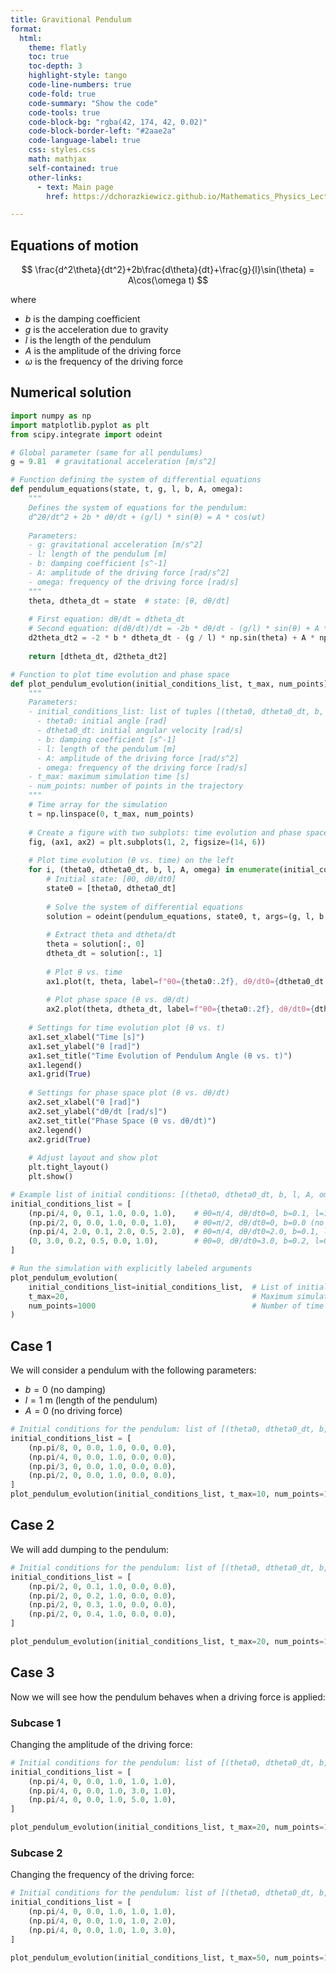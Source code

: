 ```yaml
---
title: Gravitional Pendulum
format:
  html:
    theme: flatly
    toc: true
    toc-depth: 3
    highlight-style: tango
    code-line-numbers: true
    code-fold: true
    code-summary: "Show the code"
    code-tools: true
    code-block-bg: "rgba(42, 174, 42, 0.02)"
    code-block-border-left: "#2aae2a"
    code-language-label: true
    css: styles.css
    math: mathjax
    self-contained: true
    other-links:
      - text: Main page
        href: https://dchorazkiewicz.github.io/Mathematics_Physics_Lectures   

---
```


## Equations of motion

$$
\frac{d^2\theta}{dt^2}+2b\frac{d\theta}{dt}+\frac{g}{l}\sin(\theta) = A\cos(\omega t)
$$

where 

- $b$ is the damping coefficient
- $g$ is the acceleration due to gravity
- $l$ is the length of the pendulum
- $A$ is the amplitude of the driving force
- $\omega$ is the frequency of the driving force

## Numerical solution


```python
import numpy as np
import matplotlib.pyplot as plt
from scipy.integrate import odeint

# Global parameter (same for all pendulums)
g = 9.81  # gravitational acceleration [m/s^2]

# Function defining the system of differential equations
def pendulum_equations(state, t, g, l, b, A, omega):
    """
    Defines the system of equations for the pendulum:
    d^2θ/dt^2 + 2b * dθ/dt + (g/l) * sin(θ) = A * cos(ωt)
    
    Parameters:
    - g: gravitational acceleration [m/s^2]
    - l: length of the pendulum [m]
    - b: damping coefficient [s^-1]
    - A: amplitude of the driving force [rad/s^2]
    - omega: frequency of the driving force [rad/s]
    """
    theta, dtheta_dt = state  # state: [θ, dθ/dt]
    
    # First equation: dθ/dt = dtheta_dt
    # Second equation: d(dθ/dt)/dt = -2b * dθ/dt - (g/l) * sin(θ) + A * cos(ωt)
    d2theta_dt2 = -2 * b * dtheta_dt - (g / l) * np.sin(theta) + A * np.cos(omega * t)
    
    return [dtheta_dt, d2theta_dt2]

# Function to plot time evolution and phase space
def plot_pendulum_evolution(initial_conditions_list, t_max, num_points):
    """
    Parameters:
    - initial_conditions_list: list of tuples [(theta0, dtheta0_dt, b, l, A, omega), ...]
      - theta0: initial angle [rad]
      - dtheta0_dt: initial angular velocity [rad/s]
      - b: damping coefficient [s^-1]
      - l: length of the pendulum [m]
      - A: amplitude of the driving force [rad/s^2]
      - omega: frequency of the driving force [rad/s]
    - t_max: maximum simulation time [s]
    - num_points: number of points in the trajectory
    """
    # Time array for the simulation
    t = np.linspace(0, t_max, num_points)
    
    # Create a figure with two subplots: time evolution and phase space
    fig, (ax1, ax2) = plt.subplots(1, 2, figsize=(14, 6))
    
    # Plot time evolution (θ vs. time) on the left
    for i, (theta0, dtheta0_dt, b, l, A, omega) in enumerate(initial_conditions_list):
        # Initial state: [θ0, dθ/dt0]
        state0 = [theta0, dtheta0_dt]
        
        # Solve the system of differential equations
        solution = odeint(pendulum_equations, state0, t, args=(g, l, b, A, omega))
        
        # Extract theta and dtheta/dt
        theta = solution[:, 0]
        dtheta_dt = solution[:, 1]
        
        # Plot θ vs. time
        ax1.plot(t, theta, label=f"θ0={theta0:.2f}, dθ/dt0={dtheta0_dt:.2f}, b={b:.2f}, l={l:.2f}, A={A:.2f}, ω={omega:.2f}")
        
        # Plot phase space (θ vs. dθ/dt)
        ax2.plot(theta, dtheta_dt, label=f"θ0={theta0:.2f}, dθ/dt0={dtheta0_dt:.2f}, b={b:.2f}, l={l:.2f}, A={A:.2f}, ω={omega:.2f}")
    
    # Settings for time evolution plot (θ vs. t)
    ax1.set_xlabel("Time [s]")
    ax1.set_ylabel("θ [rad]")
    ax1.set_title("Time Evolution of Pendulum Angle (θ vs. t)")
    ax1.legend()
    ax1.grid(True)
    
    # Settings for phase space plot (θ vs. dθ/dt)
    ax2.set_xlabel("θ [rad]")
    ax2.set_ylabel("dθ/dt [rad/s]")
    ax2.set_title("Phase Space (θ vs. dθ/dt)")
    ax2.legend()
    ax2.grid(True)
    
    # Adjust layout and show plot
    plt.tight_layout()
    plt.show()
```

```python
# Example list of initial conditions: [(theta0, dtheta0_dt, b, l, A, omega), ...]
initial_conditions_list = [
    (np.pi/4, 0, 0.1, 1.0, 0.0, 1.0),    # θ0=π/4, dθ/dt0=0, b=0.1, l=1.0, A=0.0, ω=1.0
    (np.pi/2, 0, 0.0, 1.0, 0.0, 1.0),    # θ0=π/2, dθ/dt0=0, b=0.0 (no damping), l=1.0, A=0.0, ω=1.0
    (np.pi/4, 2.0, 0.1, 2.0, 0.5, 2.0),  # θ0=π/4, dθ/dt0=2.0, b=0.1, l=2.0, A=0.5 (driving), ω=2.0
    (0, 3.0, 0.2, 0.5, 0.0, 1.0),        # θ0=0, dθ/dt0=3.0, b=0.2, l=0.5, A=0.0, ω=1.0
]

# Run the simulation with explicitly labeled arguments
plot_pendulum_evolution(
    initial_conditions_list=initial_conditions_list,  # List of initial conditions and parameters
    t_max=20,                                         # Maximum simulation time in seconds
    num_points=1000                                   # Number of time steps for the simulation
)
```

## Case 1

We will consider a pendulum with the following parameters:

- $b=0$ (no damping)
- $l=1$ m (length of the pendulum)
- $A=0$ (no driving force)

```python
# Initial conditions for the pendulum: list of [(theta0, dtheta0_dt, b, l, A, omega), ...]
initial_conditions_list = [
    (np.pi/8, 0, 0.0, 1.0, 0.0, 0.0),
    (np.pi/4, 0, 0.0, 1.0, 0.0, 0.0),
    (np.pi/3, 0, 0.0, 1.0, 0.0, 0.0),
    (np.pi/2, 0, 0.0, 1.0, 0.0, 0.0),
]
plot_pendulum_evolution(initial_conditions_list, t_max=10, num_points=1000)
```

## Case 2

We will add dumping to the pendulum:

```python
# Initial conditions for the pendulum: list of [(theta0, dtheta0_dt, b, l, A, omega), ...]
initial_conditions_list = [
    (np.pi/2, 0, 0.1, 1.0, 0.0, 0.0),
    (np.pi/2, 0, 0.2, 1.0, 0.0, 0.0),
    (np.pi/2, 0, 0.3, 1.0, 0.0, 0.0),
    (np.pi/2, 0, 0.4, 1.0, 0.0, 0.0),
]

plot_pendulum_evolution(initial_conditions_list, t_max=20, num_points=1000)
```

## Case 3

Now we will see how the pendulum behaves when a driving force is applied:

### Subcase 1

Changing the amplitude of the driving force:

```python
# Initial conditions for the pendulum: list of [(theta0, dtheta0_dt, b, l, A, omega), ...]
initial_conditions_list = [
    (np.pi/4, 0, 0.0, 1.0, 1.0, 1.0),
    (np.pi/4, 0, 0.0, 1.0, 3.0, 1.0),
    (np.pi/4, 0, 0.0, 1.0, 5.0, 1.0),
]

plot_pendulum_evolution(initial_conditions_list, t_max=20, num_points=1000)
```

### Subcase 2

Changing the frequency of the driving force:

```python
# Initial conditions for the pendulum: list of [(theta0, dtheta0_dt, b, l, A, omega), ...]
initial_conditions_list = [
    (np.pi/4, 0, 0.0, 1.0, 1.0, 1.0),
    (np.pi/4, 0, 0.0, 1.0, 1.0, 2.0),
    (np.pi/4, 0, 0.0, 1.0, 1.0, 3.0),
]

plot_pendulum_evolution(initial_conditions_list, t_max=50, num_points=1000)
```
